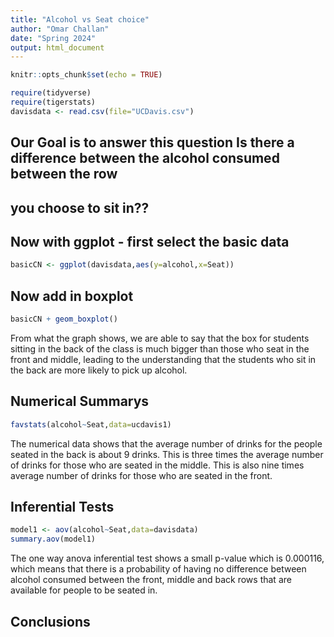 ```yaml
---
title: "Alcohol vs Seat choice"
author: "Omar Challan"
date: "Spring 2024"
output: html_document
---
```


```r
knitr::opts_chunk$set(echo = TRUE)
```

```r
require(tidyverse)
require(tigerstats)
davisdata <- read.csv(file="UCDavis.csv")
```
## Our Goal is to answer this question Is there a difference between the alcohol consumed between the row
## you choose to sit in??

## Now with ggplot - first select the basic data

```r
basicCN <- ggplot(davisdata,aes(y=alcohol,x=Seat))
```
## Now add in boxplot

```r
basicCN + geom_boxplot()
```
  
  
From what the graph shows, we are able to say that the box for students sitting in the back of the class is much bigger than those who seat in the front and middle, leading to the understanding that the students who sit in the back are more likely to pick up alcohol.

## Numerical Summarys 

```r
favstats(alcohol~Seat,data=ucdavis1)
```


The numerical data shows that the average number of drinks for the people seated in the back is about 9 drinks.
This is three times the average number of drinks for those who are seated in the middle. 
This is also nine times average number of drinks for those who are seated in the front.


## Inferential Tests


```r
model1 <- aov(alcohol~Seat,data=davisdata)
summary.aov(model1)
```


The one way anova inferential test  shows a small p-value which is 0.000116, which means that there is a probability of having no difference between alcohol consumed between the front, middle and back rows that are available for people to be seated in.



## Conclusions


